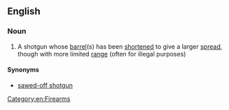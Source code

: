 ==English==

===Noun===
{{wikipedia|sawed-off shotgun}}
{{en-noun|head=[[sawn]]-[[off]] [[shotgun]]}}

# A shotgun whose [[barrel]](s) has been [[shortened]] to give a larger [[spread]], though with more limited [[range]] (often for illegal purposes)

====Synonyms====
* [[sawed-off shotgun]] {{lb|en|US}}

[[Category:en:Firearms]]